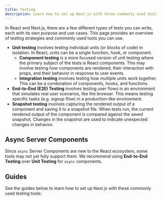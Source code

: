 ```yaml
---
title: Testing
description: Learn how to set up Next.js with three commonly used testing tools — Cypress, Playwright, Vitest, and Jest.
---
```


In React and Next.js, there are a few different types of tests you can write, each with its own purpose and use cases. This page provides an overview of testing strategies and commonly used tools you can use.

- **Unit testing** involves testing individual units (or blocks of code) in isolation. In React, units can be a single function, hook, or component.
  - **Component testing** is a more focused version of unit testing where the primary subject of the tests is React components. This may involve testing how components are rendered, their interaction with props, and their behavior in response to user events.
  - **Integration testing** involves testing how multiple units work together. This can be a combination of components, hooks, and functions.
- **End-to-End (E2E) Testing** involves testing user flows in an environment that simulates real user scenarios, like the browser. This means testing specific tasks (e.g. signup flow) in a production-like environment.
- **Snapshot testing** involves capturing the rendered output of a component and saving it to a snapshot file. When tests run, the current rendered output of the component is compared against the saved snapshot. Changes in the snapshot are used to indicate unexpected changes in behavior.

<AppOnly>

## Async Server Components

Since `async` Server Components are new to the React ecosystem, some tools may not yet fully support them. We recommend using **End-to-End Testing** over **Unit Testing** for `async` components.

</AppOnly>

## Guides

See the guides below to learn how to set up Next.js with these commonly used testing tools:
